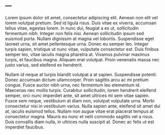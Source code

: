 ---
---

<link rel="stylesheet" href="styles.css" type="text/css">



Lorem ipsum dolor sit amet, consectetur adipiscing elit. Aenean non elit vel lorem volutpat pretium. Sed id ligula risus. Duis vitae ex viverra, accumsan tellus vitae, egestas lorem. In nunc dui, feugiat a ex ut, sollicitudin fermentum nibh. Integer non felis nisi. Aenean sollicitudin ipsum sed euismod porta. Nullam dignissim at magna vel lobortis. Suspendisse eget laoreet urna, sit amet pellentesque urna. Donec eu semper leo. Integer turpis sapien, tristique ut nunc vitae, vulputate consectetur est. Duis finibus semper leo, vitae iaculis magna pharetra at. Vivamus pulvinar maximus turpis, et faucibus magna. Aliquam erat volutpat. Proin venenatis massa nec justo varius, sed eleifend ex hendrerit.

Nullam id neque at turpis blandit volutpat a at sapien. Suspendisse potenti. Donec accumsan dictum ullamcorper. Proin sagittis arcu ac mi pretium congue. Fusce auctor nibh urna, nec fermentum leo elementum id. Maecenas nec mollis turpis. Curabitur sollicitudin, lorem hendrerit eleifend semper, orci nunc imperdiet ante, sit amet ultrices mi sem vitae sapien. Fusce sem neque, vestibulum at diam non, volutpat vulputate urna. Morbi consectetur nisi in vestibulum varius. Nulla sapien ante, eleifend sit amet dui at, iaculis euismod tellus. Nullam non augue vitae erat placerat tempus at consectetur magna. Mauris eu nunc et velit commodo sagittis vel a risus. Duis convallis diam nulla, in ultrices nulla suscipit at. Donec ac felis ut est imperdiet faucibus.